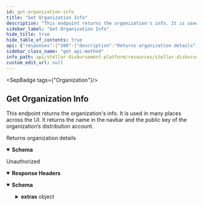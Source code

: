 ```yaml
---
id: get-organization-info
title: "Get Organization Info"
description: "This endpoint returns the organization's info. It is used in many places across the UI. It returns the name in the navbar and the public key of the organization’s distribution account."
sidebar_label: "Get Organization Info"
hide_title: true
hide_table_of_contents: true
api: {"responses":{"200":{"description":"Returns organization details","content":{"application/json":{"schema":{"type":"object","properties":{"name":{"type":"string","example":"Stellar Aid"},"logo_url":{"type":"string","example":"https://stellar-disbursement-platform-backend-dev.stellar.org/organization/logo"},"distribution_account_public_key":{"type":"string","example":"GCXAJ3XJ3VK3JFH3QMDFOSKM2NMMZBSO3VIT6EUPQWSDW2J74M23RRSL"},"timezone_utc_offset":{"type":"string","example":"+00:00"},"is_approval_required":{"description":"Enables multi-user approval workflow for disbursements","type":"boolean","example":true},"sms_registration_message_template":{"description":"The custom SMS message template set for the registration invite. The `default` message isn't returned. In the message's content it's possible to add the following template variables: {{.OrganizationName}} which is the Organization Name configured and {{.RegistrationLink}} which is the link generated by SDP to send to the receiver (in case this is not present in the message, it's automatically appended at the end).","type":"string","example":"You have a payment waiting for you from {{.OrganizationName}}. Click {{.RegistrationLink}} to register."},"otp_message_template":{"description":"The custom OTP message template set to send OTP code to the receiver complete the registration flow. The `default` message isn't returned. In the message's content it's possible to add the following template variables: {{.OrganizationName}} which is the Organization Name configured and {{.OTP}} which is the OTP code to send to the receiver complete the registration flow (in case this is not present in the message, it's automatically appended at the end).","type":"string","example":"{{.OTP}} is your {{.OrganizationName}} phone verification code."}}}}}},"401":{"description":"Unauthorized","headers":{},"content":{"application/json":{"schema":{"type":"object","properties":{"error":{"type":"string"},"extras":{"type":"object","properties":{"status":{"type":"number"},"message":{"type":"string"}}}},"example":{"error":"Not authorized","extras":{"status":401,"message":"Not authorized"}}},"examples":{"response":{"value":{"error":"Not authorized","extras":{"status":401,"message":"Not authorized"}}}}}}}},"operationId":"Get Organization Info","description":"This endpoint returns the organization's info. It is used in many places across the UI. It returns the name in the navbar and the public key of the organization’s distribution account.","tags":["Organization"],"security":[{"BearerAuth":[]}],"method":"get","path":"/organization","securitySchemes":{"BearerAuth":{"type":"apiKey","name":"Authorization","in":"header","description":"JWT used for authentication, signed with an ES256 private key."}},"info":{"title":"Stellar Disbursement Platform API","version":"","description":"The Stellar Disbursement Platform (SDP) is a tool built for organizations to make bulk payments to a group of recipients over the Stellar network. You can read more about using the SDP [here](https://developers.stellar.org/docs/category/use-the-stellar-disbursement-platform)."},"postman":{"name":"Get Organization Info","description":{"content":"This endpoint returns the organization's info. It is used in many places across the UI. It returns the name in the navbar and the public key of the organization’s distribution account.","type":"text/plain"},"url":{"path":["organization"],"host":["{{baseUrl}}"],"query":[],"variable":[]},"header":[{"key":"Accept","value":"application/json"}],"method":"GET","auth":{"type":"apikey","apikey":[{"type":"any","value":"Authorization","key":"key"},{"type":"any","value":"<API Key>","key":"value"},{"type":"any","value":"header","key":"in"}]}}}
sidebar_class_name: "get api-method"
info_path: api/stellar-disbursement-platform/resources/stellar-disbursement-platform-api
custom_edit_url: null
---
```



<SepBadge tags={"Organization"}/>


## Get Organization Info



This endpoint returns the organization's info. It is used in many places across the UI. It returns the name in the navbar and the public key of the organization’s distribution account.

<div><ApiTabs><TabItem label={"200"} value={"200"}><div>

Returns organization details

</div><div><MimeTabs schemaType={"response"}><TabItem label={"application/json"} value={"application/json"}><SchemaTabs><TabItem label={"Schema"} value={"Schema"}><details style={{}} data-collapsed={false} open={true}><summary style={{"textAlign":"left"}}><strong>Schema</strong></summary><div style={{"textAlign":"left","marginLeft":"1rem"}}></div><ul style={{"marginLeft":"1rem"}}><SchemaItem collapsible={false} name={"name"} required={false} schemaName={"string"} qualifierMessage={undefined} schema={{"type":"string","example":"Stellar Aid"}}></SchemaItem><SchemaItem collapsible={false} name={"logo_url"} required={false} schemaName={"string"} qualifierMessage={undefined} schema={{"type":"string","example":"https://stellar-disbursement-platform-backend-dev.stellar.org/organization/logo"}}></SchemaItem><SchemaItem collapsible={false} name={"distribution_account_public_key"} required={false} schemaName={"string"} qualifierMessage={undefined} schema={{"type":"string","example":"GCXAJ3XJ3VK3JFH3QMDFOSKM2NMMZBSO3VIT6EUPQWSDW2J74M23RRSL"}}></SchemaItem><SchemaItem collapsible={false} name={"timezone_utc_offset"} required={false} schemaName={"string"} qualifierMessage={undefined} schema={{"type":"string","example":"+00:00"}}></SchemaItem><SchemaItem collapsible={false} name={"is_approval_required"} required={false} schemaName={"boolean"} qualifierMessage={undefined} schema={{"description":"Enables multi-user approval workflow for disbursements","type":"boolean","example":true}}></SchemaItem><SchemaItem collapsible={false} name={"sms_registration_message_template"} required={false} schemaName={"string"} qualifierMessage={undefined} schema={{"description":"The custom SMS message template set for the registration invite. The `default` message isn't returned. In the message's content it's possible to add the following template variables: {{.OrganizationName}} which is the Organization Name configured and {{.RegistrationLink}} which is the link generated by SDP to send to the receiver (in case this is not present in the message, it's automatically appended at the end).","type":"string","example":"You have a payment waiting for you from {{.OrganizationName}}. Click {{.RegistrationLink}} to register."}}></SchemaItem><SchemaItem collapsible={false} name={"otp_message_template"} required={false} schemaName={"string"} qualifierMessage={undefined} schema={{"description":"The custom OTP message template set to send OTP code to the receiver complete the registration flow. The `default` message isn't returned. In the message's content it's possible to add the following template variables: {{.OrganizationName}} which is the Organization Name configured and {{.OTP}} which is the OTP code to send to the receiver complete the registration flow (in case this is not present in the message, it's automatically appended at the end).","type":"string","example":"{{.OTP}} is your {{.OrganizationName}} phone verification code."}}></SchemaItem></ul></details></TabItem><TabItem label={"Example (from schema)"} value={"Example (from schema)"}><ResponseSamples responseExample={"{\n  \"name\": \"Stellar Aid\",\n  \"logo_url\": \"https://stellar-disbursement-platform-backend-dev.stellar.org/organization/logo\",\n  \"distribution_account_public_key\": \"GCXAJ3XJ3VK3JFH3QMDFOSKM2NMMZBSO3VIT6EUPQWSDW2J74M23RRSL\",\n  \"timezone_utc_offset\": \"+00:00\",\n  \"is_approval_required\": true,\n  \"sms_registration_message_template\": \"You have a payment waiting for you from {{.OrganizationName}}. Click {{.RegistrationLink}} to register.\",\n  \"otp_message_template\": \"{{.OTP}} is your {{.OrganizationName}} phone verification code.\"\n}"} language={"json"}></ResponseSamples></TabItem></SchemaTabs></TabItem></MimeTabs></div></TabItem><TabItem label={"401"} value={"401"}><div>

Unauthorized

</div><details style={{"textAlign":"left","marginBottom":"1rem"}} data-collaposed={true} open={false}><summary style={{}}><strong>Response Headers</strong></summary><ul style={{"marginLeft":"1rem"}}></ul></details><div><MimeTabs schemaType={"response"}><TabItem label={"application/json"} value={"application/json"}><SchemaTabs><TabItem label={"Schema"} value={"Schema"}><details style={{}} data-collapsed={false} open={true}><summary style={{"textAlign":"left"}}><strong>Schema</strong></summary><div style={{"textAlign":"left","marginLeft":"1rem"}}></div><ul style={{"marginLeft":"1rem"}}><SchemaItem collapsible={false} name={"error"} required={false} schemaName={"string"} qualifierMessage={undefined} schema={{"type":"string"}}></SchemaItem><SchemaItem collapsible={true} className={"schemaItem"}><details style={{}}><summary style={{}}><strong>extras</strong><span style={{"opacity":"0.6"}}> object</span></summary><div style={{"marginLeft":"1rem"}}><SchemaItem collapsible={false} name={"status"} required={false} schemaName={"number"} qualifierMessage={undefined} schema={{"type":"number"}}></SchemaItem><SchemaItem collapsible={false} name={"message"} required={false} schemaName={"string"} qualifierMessage={undefined} schema={{"type":"string"}}></SchemaItem></div></details></SchemaItem></ul></details></TabItem><TabItem label={"Example (from schema)"} value={"Example (from schema)"}><ResponseSamples responseExample={"{\n  \"error\": \"Not authorized\",\n  \"extras\": {\n    \"status\": 401,\n    \"message\": \"Not authorized\"\n  }\n}"} language={"json"}></ResponseSamples></TabItem><TabItem label={"response"} value={"response"}><ResponseSamples responseExample={"{\n  \"error\": \"Not authorized\",\n  \"extras\": {\n    \"status\": 401,\n    \"message\": \"Not authorized\"\n  }\n}"} language={"json"}></ResponseSamples></TabItem></SchemaTabs></TabItem></MimeTabs></div></TabItem></ApiTabs></div>
